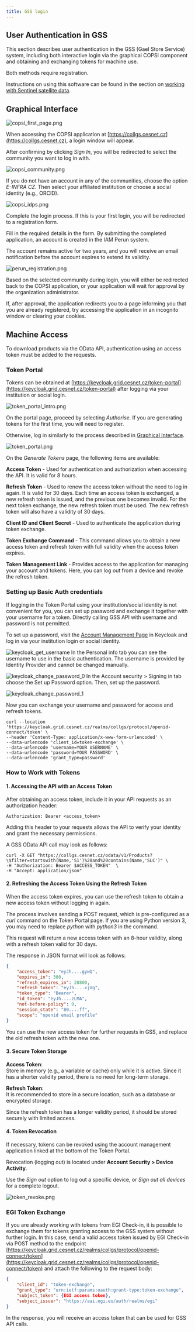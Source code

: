 ```yaml
---
title: GSS login
---
```

## User Authentication in GSS

This section describes user authentication in the GSS (Gael Store Service) system, including both interactive login via the graphical COPSI component and obtaining and exchanging tokens for machine use. 

Both methods require registration.

Instructions on using this software can be found in the section on [working with Sentinel satellite data](./sentinel).

## Graphical Interface

![copsi_first_page.png](/img/meta/related/collgs/sentinel/copsi_first_page.png)

When accessing the COPSI application at [https://collgs.cesnet.cz](https://collgs.cesnet.cz), a login window will appear.

After confirming by clicking _Sign In_, you will be redirected to select the community you want to log in with.

![copsi_community.png](/img/meta/related/collgs/sentinel/copsi_community.png)

If you do not have an account in any of the communities, choose the option _E-INFRA CZ_. Then select your affiliated institution or choose a social identity (e.g., ORCID).

![copsi_idps.png](/img/meta/related/collgs/sentinel/copsi_idps.png)

Complete the login process. If this is your first login, you will be redirected to a registration form.

Fill in the required details in the form. By submitting the completed application, an account is created in the IAM Perun system.

The account remains active for two years, and you will receive an email notification before the account expires to extend its validity.

![perun_registration.png](/img/meta/related/collgs/sentinel/perun_registration.png)

Based on the selected community during login, you will either be redirected back to the COPSI application, or your application will wait for approval by the organization administrator.  

If, after approval, the application redirects you to a page informing you that you are already registered, try accessing the application in an incognito window or clearing your cookies.

## Machine Access

To download products via the OData API, authentication using an access token must be added to the requests.

### Token Portal
Tokens can be obtained at [https://keycloak.grid.cesnet.cz/token-portal](https://keycloak.grid.cesnet.cz/token-portal) after logging via your institution or social login.

![token_portal_intro.png](/img/meta/related/collgs/sentinel/token_portal_intro.png)

On the portal page, proceed by selecting _Authorise_. If you are generating tokens for the first time, you will need to register.

Otherwise, log in similarly to the process described in [Graphical Interface](#graphical-interface).

![token_portal.png](/img/meta/related/collgs/sentinel/token_portal.png)

On the _Generate Tokens_ page, the following items are available:

**Access Token** - Used for authentication and authorization when accessing the API. It is valid for 8 hours.

**Refresh Token** - Used to renew the access token without the need to log in again. It is valid for 30 days. Each time an access token is exchanged, a new refresh token is issued, and the previous one becomes invalid. For the next token exchange, the new refresh token must be used. The new refresh token will also have a validity of 30 days.

**Client ID and Client Secret** - Used to authenticate the application during token exchange.

**Token Exchange Command** - This command allows you to obtain a new access token and refresh token with full validity when the access token expires.

**Token Management Link** - Provides access to the application for managing your account and tokens. Here, you can log out from a device and revoke the refresh token.

### Setting up Basic Auth credentials
If logging in the Token Portal using your institution/social identity is not convenient for you, you can set up password
and exchange it together with your username for a token. Directly calling GSS API with username and password is not permitted.

To set up a password, visit the [Account Management Page](https://keycloak.grid.cesnet.cz/realms/collgs/account) in Keycloak
and log in via your institution login or social identity. 

![keycloak_get_username](/img/meta/related/collgs/sentinel/keycloak_get_username.png)
In the Personal info tab you can see the username to use in the basic authentication. The username
is provided by Identity Provider and cannot be changed manually.

![keycloak_change_password_0](/img/meta/related/collgs/sentinel/keycloak_change_password_0.png)
In the Account security > Signing in tab choose the Set up Password option.
Then, set up the password.

![keycloak_change_password_1](/img/meta/related/collgs/sentinel/keycloak_change_password_1.png)

Now you can exchange your username and password for access and refresh tokens.
```shell
curl --location 'https://keycloak.grid.cesnet.cz/realms/collgs/protocol/openid-connect/token' \
--header 'Content-Type: application/x-www-form-urlencoded' \
--data-urlencode 'client_id=token-exchange' \
--data-urlencode 'username=YOUR USERNAME' \
--data-urlencode 'password=YOUR PASSWORD' \
--data-urlencode 'grant_type=password'
```

### How to Work with Tokens

#### 1. Accessing the API with an Access Token

After obtaining an access token, include it in your API requests as an authorization header:

```shell
Authorization: Bearer <access_token>
```

Adding this header to your requests allows the API to verify your identity and grant the necessary permissions.

A GSS OData API call may look as follows:

```shell
curl -X GET "https://collgs.cesnet.cz/odata/v1/Products?\$filter=startswith(Name,'S1')%20and%20contains(Name,'SLC')" \
-H "Authorization: Bearer $ACCESS_TOKEN"  \
-H "Accept: application/json"
```

#### 2. Refreshing the Access Token Using the Refresh Token

When the access token expires, you can use the refresh token to obtain a new access token without logging in again.

The process involves sending a POST request, which is pre-configured as a _curl_ command on the Token Portal page.  If you are using Python version 3, you may need to replace _python_ with _python3_ in the command.  

This request will return a new access token with an 8-hour validity, along with a refresh token valid for 30 days.

The response in JSON format will look as follows:

```json
{
    "access_token": "eyJh....gywQ",
    "expires_in": 300,
    "refresh_expires_in": 28800,
    "refresh_token": "eyJh....xjVg",
    "token_type": "Bearer",
    "id_token": "eyJh....zLMA",
    "not-before-policy": 0,
    "session_state": "80....ff",
    "scope": "openid email profile"
}
```

You can use the new access token for further requests in GSS, and replace the old refresh token with the new one.

#### 3. Secure Token Storage

**Access Token**:  
Store in memory (e.g., a variable or cache) only while it is active. Since it has a shorter validity period, there is no need for long-term storage.  

**Refresh Token**:  
It is recommended to store in a secure location, such as a database or encrypted storage.

Since the refresh token has a longer validity period, it should be stored securely with limited access.  

#### 4. Token Revocation

If necessary, tokens can be revoked using the account management application linked at the bottom of the Token Portal.

Revocation (logging out) is located under **Account Security > Device Activity**.

Use the _Sign out_ option to log out a specific device, or _Sign out all devices_ for a complete logout.  

![token_revoke.png](/img/meta/related/collgs/sentinel/token_revoke.png)

### EGI Token Exchange

If you are already working with tokens from EGI Check-in, it is possible to exchange them for tokens granting access to the GSS system without further login. In this case, send a valid access token issued by EGI Check-in via POST method to the endpoint [https://keycloak.grid.cesnet.cz/realms/collgs/protocol/openid-connect/token](https://keycloak.grid.cesnet.cz/realms/collgs/protocol/openid-connect/token) and attach the following to the request body:

```json
{
    "client_id": "token-exchange",
    "grant_type": "urn:ietf:params:oauth:grant-type:token-exchange",
    "subject_token": {EGI access token},
    "subject_issuer": "https://aai.egi.eu/auth/realms/egi"
}
```

In the response, you will receive an access token that can be used for GSS API calls.
